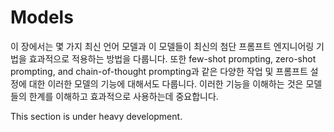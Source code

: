 # Models


이 장에서는 몇 가지 최신 언어 모델과 이 모델들이 최신의 첨단 프롬프트 엔지니어링 기법을 효과적으로 적용하는 방법을 다룹니다. 또한 few-shot prompting, zero-shot prompting, and chain-of-thought prompting과 같은 다양한 작업 및 프롬프트 설정에 대한 이러한 모델의 기능에 대해서도 다룹니다. 이러한 기능을 이해하는 것은 모델들의 한계를 이해하고 효과적으로 사용하는데 중요합니다.

<Callout emoji="⚠️">
  This section is under heavy development.
</Callout>